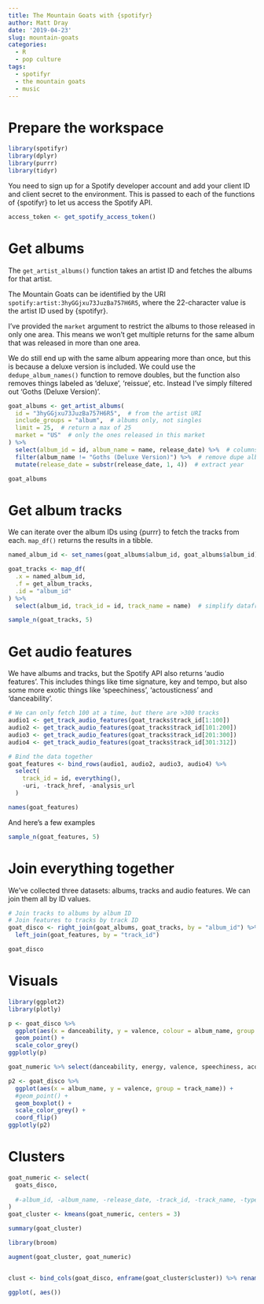 ```yaml
---
title: The Mountain Goats with {spotifyr}
author: Matt Dray
date: '2019-04-23'
slug: mountain-goats
categories:
  - R
  - pop culture
tags:
  - spotifyr
  - the mountain goats
  - music
---
```


# Prepare the workspace

```r
library(spotifyr)
library(dplyr)
library(purrr)
library(tidyr)
```

You need to sign up for a Spotify developer account and add your client ID and client secret to the environment. This is passed to each of the functions of {spotifyr} to let us access the Spotify API.

```r
access_token <- get_spotify_access_token()
```

# Get albums

The `get_artist_albums()` function takes an artist ID and fetches the albums for that artist.

The Mountain Goats can be identified by the URI `spotify:artist:3hyGGjxu73JuzBa757H6R5`, where the 22-character value is the artist ID used by {spotifyr}.

I've provided the `market` argument to restrict the albums to those released in only one area. This means we won't get multiple returns for the same album that was released in more than one area.

We do still end up with the same album appearing more than once, but this is because a deluxe version is included. We could use the `dedupe_album_names()` function to remove doubles, but the function also removes things labeled as 'deluxe', 'reissue', etc. Instead I've simply filtered out 'Goths (Deluxe Version)'.

```r
goat_albums <- get_artist_albums(
  id = "3hyGGjxu73JuzBa757H6R5",  # from the artist URI
  include_groups = "album",  # albums only, not singles
  limit = 25,  # return a max of 25
  market = "US"  # only the ones released in this market
) %>% 
  select(album_id = id, album_name = name, release_date) %>%  # columns of focus
  filter(album_name != "Goths (Deluxe Version)") %>%  # remove dupe album
  mutate(release_date = substr(release_date, 1, 4))  # extract year

goat_albums
```

# Get album tracks

We can iterate over the album IDs using {purrr} to fetch the tracks from each. `map_df()` returns the results in a tibble.

```r
named_album_id <- set_names(goat_albums$album_id, goat_albums$album_id)

goat_tracks <- map_df(
  .x = named_album_id,
  .f = get_album_tracks,
  .id = "album_id"
) %>%
  select(album_id, track_id = id, track_name = name)  # simplify dataframe

sample_n(goat_tracks, 5)
```

# Get audio features

We have albums and tracks, but the Spotify API also returns 'audio features'. This includes things like time signature, key and tempo, but also some more exotic things like 'speechiness', 'actousticness' and 'danceability'.

```r
# We can only fetch 100 at a time, but there are >300 tracks
audio1 <- get_track_audio_features(goat_tracks$track_id[1:100])
audio2 <- get_track_audio_features(goat_tracks$track_id[101:200])
audio3 <- get_track_audio_features(goat_tracks$track_id[201:300])
audio4 <- get_track_audio_features(goat_tracks$track_id[301:312])

# Bind the data together
goat_features <- bind_rows(audio1, audio2, audio3, audio4) %>% 
  select(
    track_id = id, everything(),
    -uri, -track_href, -analysis_url
  )

names(goat_features)
```

And here's a few examples

```r
sample_n(goat_features, 5)
```

# Join everything together

We've collected three datasets: albums, tracks and audio features. We can join them all by ID values.

```r
# Join tracks to albums by album ID
# Join features to tracks by track ID
goat_disco <- right_join(goat_albums, goat_tracks, by = "album_id") %>% 
  left_join(goat_features, by = "track_id")

goat_disco
```

# Visuals

```r
library(ggplot2)
library(plotly)

p <- goat_disco %>% 
  ggplot(aes(x = danceability, y = valence, colour = album_name, group = track_name)) +
  geom_point() +
  scale_color_grey()
ggplotly(p)

goat_numeric %>% select(danceability, energy, valence, speechiness, acousticness, instrumentalness, tempo) %>% plot()
```

```r
p2 <- goat_disco %>% 
  ggplot(aes(x = album_name, y = valence, group = track_name)) +
  #geom_point() +
  geom_boxplot() +
  scale_color_grey() +
  coord_flip()
ggplotly(p2)
```

# Clusters

```r
goat_numeric <- select(
  goats_disco,
  
  #-album_id, -album_name, -release_date, -track_id, -track_name, -type
) 
goat_cluster <- kmeans(goat_numeric, centers = 3)

summary(goat_cluster)

library(broom)

augment(goat_cluster, goat_numeric)


clust <- bind_cols(goat_disco, enframe(goat_cluster$cluster)) %>% rename(cluster = value)

ggplot(, aes())
```

